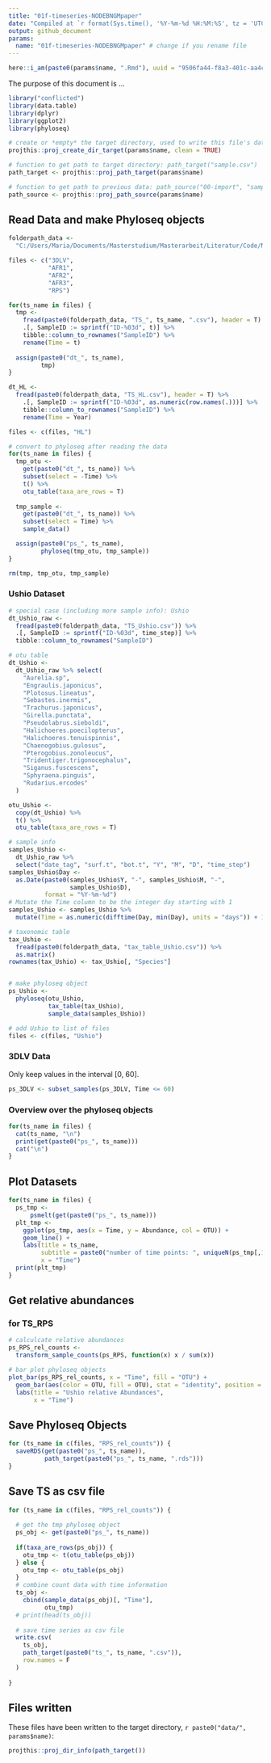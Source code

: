 ```yaml
---
title: "01f-timeseries-NODEBNGMpaper"
date: "Compiled at `r format(Sys.time(), '%Y-%m-%d %H:%M:%S', tz = 'UTC')` UTC"
output: github_document
params:
  name: "01f-timeseries-NODEBNGMpaper" # change if you rename file
---
```


```r
here::i_am(paste0(params$name, ".Rmd"), uuid = "9506fa44-f8a3-401c-aa4c-950659e05f3f")
```

The purpose of this document is ...

```r
library("conflicted")
library(data.table)
library(dplyr)
library(ggplot2)
library(phyloseq)

```

```r
# create or *empty* the target directory, used to write this file's data: 
projthis::proj_create_dir_target(params$name, clean = TRUE)

# function to get path to target directory: path_target("sample.csv")
path_target <- projthis::proj_path_target(params$name)

# function to get path to previous data: path_source("00-import", "sample.csv")
path_source <- projthis::proj_path_source(params$name)
```

## Read Data and make Phyloseq objects

```r
folderpath_data <-
  "C:/Users/Maria/Documents/Masterstudium/Masterarbeit/Literatur/Code/NODEBNGM/data/"

files <- c("3DLV",
           "AFR1",
           "AFR2",
           "AFR3",
           "RPS")

for(ts_name in files) {
  tmp <-
    fread(paste0(folderpath_data, "TS_", ts_name, ".csv"), header = T) %>%
    .[, SampleID := sprintf("ID-%03d", t)] %>%
    tibble::column_to_rownames("SampleID") %>%
    rename(Time = t)
  
  assign(paste0("dt_", ts_name),
         tmp)
}

dt_HL <-
  fread(paste0(folderpath_data, "TS_HL.csv"), header = T) %>%
    .[, SampleID := sprintf("ID-%03d", as.numeric(row.names(.)))] %>%
    tibble::column_to_rownames("SampleID") %>%
    rename(Time = Year)

files <- c(files, "HL")

# convert to phyloseq after reading the data
for(ts_name in files) {
  tmp_otu <-
    get(paste0("dt_", ts_name)) %>% 
    subset(select = -Time) %>% 
    t() %>% 
    otu_table(taxa_are_rows = T)
  
  tmp_sample <-
    get(paste0("dt_", ts_name)) %>% 
    subset(select = Time) %>% 
    sample_data()

  assign(paste0("ps_", ts_name),
         phyloseq(tmp_otu, tmp_sample))
}

rm(tmp, tmp_otu, tmp_sample)

```


### Ushio Dataset

```r
# special case (including more sample info): Ushio
dt_Ushio_raw <-
  fread(paste0(folderpath_data, "TS_Ushio.csv")) %>%
  .[, SampleID := sprintf("ID-%03d", time_step)] %>%
  tibble::column_to_rownames("SampleID")

# otu table
dt_Ushio <-
  dt_Ushio_raw %>% select(
    "Aurelia.sp",
    "Engraulis.japonicus",
    "Plotosus.lineatus",
    "Sebastes.inermis",
    "Trachurus.japonicus",
    "Girella.punctata",
    "Pseudolabrus.sieboldi",
    "Halichoeres.poecilopterus",
    "Halichoeres.tenuispinnis",
    "Chaenogobius.gulosus",
    "Pterogobius.zonoleucus",
    "Tridentiger.trigonocephalus",
    "Siganus.fuscescens",
    "Sphyraena.pinguis",
    "Rudarius.ercodes"
  )

otu_Ushio <-
  copy(dt_Ushio) %>% 
  t() %>% 
  otu_table(taxa_are_rows = T)

# sample info
samples_Ushio <-
  dt_Ushio_raw %>%
  select("date_tag", "surf.t", "bot.t", "Y", "M", "D", "time_step")
samples_Ushio$Day <-
  as.Date(paste0(samples_Ushio$Y, "-", samples_Ushio$M, "-", 
                 samples_Ushio$D), 
          format = "%Y-%m-%d")
# Mutate the Time column to be the integer day starting with 1
samples_Ushio <- samples_Ushio %>% 
  mutate(Time = as.numeric(difftime(Day, min(Day), units = "days")) + 1)

# taxonomic table
tax_Ushio <- 
  fread(paste0(folderpath_data, "tax_table_Ushio.csv")) %>% 
  as.matrix()
rownames(tax_Ushio) <- tax_Ushio[, "Species"]


# make phyloseq object
ps_Ushio <-
  phyloseq(otu_Ushio, 
           tax_table(tax_Ushio),
           sample_data(samples_Ushio))

# add Ushio to list of files
files <- c(files, "Ushio")
```


### 3DLV Data

Only keep values in the interval [0, 60].

```r
ps_3DLV <- subset_samples(ps_3DLV, Time <= 60)
```


### Overview over the phyloseq objects

```r
for(ts_name in files) {
  cat(ts_name, "\n")
  print(get(paste0("ps_", ts_name)))
  cat("\n")
}
```


## Plot Datasets

```r
for(ts_name in files) {
  ps_tmp <-
      psmelt(get(paste0("ps_", ts_name)))
  plt_tmp <-
    ggplot(ps_tmp, aes(x = Time, y = Abundance, col = OTU)) +
    geom_line() +
    labs(title = ts_name,
         subtitle = paste0("number of time points: ", uniqueN(ps_tmp[,1])),
         x = "Time")
  print(plt_tmp)
}

```


## Get relative abundances 

### for TS_RPS

```r
# calculcate relative abundances
ps_RPS_rel_counts <-
  transform_sample_counts(ps_RPS, function(x) x / sum(x))

# bar plot phyloseq objects
plot_bar(ps_RPS_rel_counts, x = "Time", fill = "OTU") +
  geom_bar(aes(color = OTU, fill = OTU), stat = "identity", position = "stack") +
  labs(title = "Ushio relative Abundances",
       x = "Time")

```


## Save Phyloseq Objects

```r
for (ts_name in c(files, "RPS_rel_counts")) {
  saveRDS(get(paste0("ps_", ts_name)),
          path_target(paste0("ps_", ts_name, ".rds")))
}
```



## Save TS as csv file

```r
for (ts_name in c(files, "RPS_rel_counts")) {
  
  # get the tmp phyloseq object
  ps_obj <- get(paste0("ps_", ts_name))
  
  if(taxa_are_rows(ps_obj)) {
    otu_tmp <- t(otu_table(ps_obj))
  } else {
    otu_tmp <- otu_table(ps_obj)
  }
  # combine count data with time information
  ts_obj <-
    cbind(sample_data(ps_obj)[, "Time"],
          otu_tmp)
  # print(head(ts_obj))
  
  # save time series as csv file
  write.csv(
    ts_obj,
    path_target(paste0("ts_", ts_name, ".csv")),
    row.names = F
  )
    
}

```


## Files written

These files have been written to the target directory, ```r paste0("data/", params$name)```:

```r
projthis::proj_dir_info(path_target())
```
